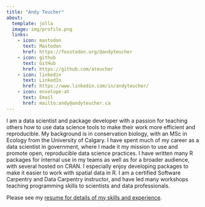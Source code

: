 ```yaml
---
title: "Andy Teucher"
about:
  template: jolla
  image: img/profile.png
  links:
    - icon: mastodon
      text: Mastodon
      href: https://fosstodon.org/@andyteucher
    - icon: github
      text: GitHub
      href: https://github.com/ateucher
    - icon: linkedin
      text: LinkedIn
      href: https://www.linkedin.com/in/andyteucher/
    - icon: envelope-at
      text: Email
      href: mailto:andy@andyteucher.ca
---
```


I am a data scientist and package developer with a passion for teaching others how to use data science tools to make their work more efficient and reproducible. My background is in conservation biology, with an MSc in Ecology from the University of Calgary. I have spent much of my career as a data scientist in government, where I made it my mission to use and promote open, reproducible data science practices. I have written many R packages for internal use in my teams as well as for a broader audience, with several hosted on CRAN. I especially enjoy developing packages to make it easier to work with spatial data in R. I am a certified Software Carpentry and Data Carpentry instructor, and have led many workshops teaching programming skills to scientists and data professionals.

Please see my [resume for details of my skills and experience](resources/andy_teucher_resume.pdf).

